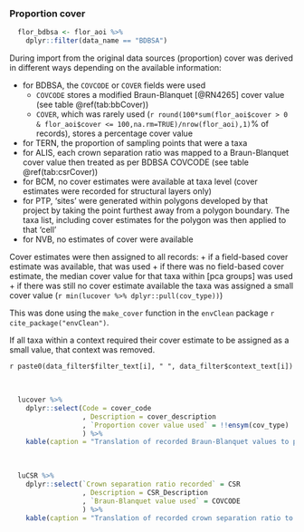 ### Proportion cover

```r

  flor_bdbsa <- flor_aoi %>%
    dplyr::filter(data_name == "BDBSA")

```

During import from the original data sources (proportion) cover was derived in different ways depending on the available information:

* for BDBSA, the `COVCODE` or `COVER` fields were used
  + `COVCODE` stores a modified Braun-Blanquet [@RN4265] cover value (see table \@ref(tab:bbCover))
  + `COVER`, which was rarely used (`r round(100*sum(flor_aoi$cover > 0 & flor_aoi$cover <= 100,na.rm=TRUE)/nrow(flor_aoi),1)`% of records), stores a percentage cover value
* for TERN, the proportion of sampling points that were a taxa
* for ALIS, each crown separation ratio was mapped to a Braun-Blanquet cover value then treated as per BDBSA COVCODE (see table \@ref(tab:csrCover))
* for BCM, no cover estimates were available at taxa level (cover estimates were recorded for structural layers only)
* for PTP, 'sites' were generated within polygons developed by that project by taking the point furthest away from a polygon boundary. The taxa list, including cover estimates for the polygon was then applied to that 'cell'
* for NVB, no estimates of cover were available

Cover estimates were then assigned to all records:
  + if a field-based cover estimate was available, that was used
  + if there was no field-based cover estimate, the median cover value for that taxa within [pca groups] was used
  + if there was still no cover estimate available the taxa was assigned a small cover value (`r min(lucover %>% dplyr::pull(cov_type))`)
  
This was done using the `make_cover` function in the `envClean` package `r cite_package("envClean")`.
      
If all taxa within a context required their cover estimate to be assigned as a small value, that context was removed.

`r paste0(data_filter$filter_text[i], " ", data_filter$context_text[i])`
      
<br>

```r

  lucover %>%
    dplyr::select(Code = cover_code
                  , Description = cover_description
                  , `Proportion cover value used` = !!ensym(cov_type)
                  ) %>%
    kable(caption = "Translation of recorded Braun-Blanquet values to proportion cover values used")

```

<br>

```r

  luCSR %>% 
    dplyr::select(`Crown separation ratio recorded` = CSR
                  , Description = CSR_Description
                  , `Braun-Blanquet value used` = COVCODE
                  ) %>%
    kable(caption = "Translation of recorded crown separation ratio to modified Braun-Blanquet values")


```

<br>
